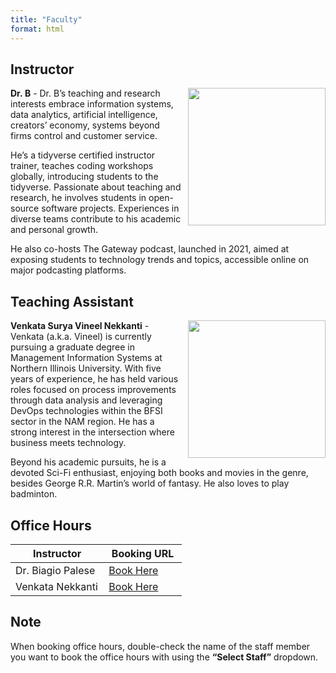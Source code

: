 ```yaml
---
title: "Faculty"
format: html
---
```


## Instructor

![](images/Dr._B.jpg){width="220" height="220" style="float:right;padding: 0 0 0 10px;" fig-alt="Course Instructor"}

**Dr. B** - Dr. B’s teaching and research interests embrace information systems, data analytics, artificial intelligence, creators’ economy, systems beyond firms control and customer service.

He’s a tidyverse certified instructor trainer, teaches coding workshops globally, introducing students to the tidyverse. Passionate about teaching and research, he involves students in open-source software projects. Experiences in diverse teams contribute to his academic and personal growth.

He also co-hosts The Gateway podcast, launched in 2021, aimed at exposing students to technology trends and topics, accessible online on major podcasting platforms.

## Teaching Assistant

![](images/nvsv.jpg){width="220" height="220" style="float:right;padding: 0 0 0 10px;" fig-alt="Course TA"}

**Venkata Surya Vineel Nekkanti** - Venkata (a.k.a. Vineel) is currently pursuing a graduate degree in Management Information Systems at Northern Illinois University. With five years of experience, he has held various roles focused on process improvements through data analysis and leveraging DevOps technologies within the BFSI sector in the NAM region. He has a strong interest in the intersection where business meets technology. 

Beyond his academic pursuits, he is a devoted Sci-Fi enthusiast, enjoying both books and movies in the genre, besides George R.R. Martin's world of fantasy. He also loves to play badminton.

## Office Hours

| Instructor        | Booking URL                                                                                             |
|---------------------------------------|---------------------------------|
| Dr. Biagio Palese | [Book Here](https://outlook.office365.com/book/OfficeHoursSpring20241@mail.niu.edu/?ae=true&login_hint) |
| Venkata Nekkanti  | [Book Here](https://outlook.office365.com/book/OfficeHoursSpring20241@mail.niu.edu/?ae=true&login_hint) |

::: callout-note
## Note

When booking office hours, double-check the name of the staff member you want to book the office hours with using the **"Select Staff"** dropdown.
:::
